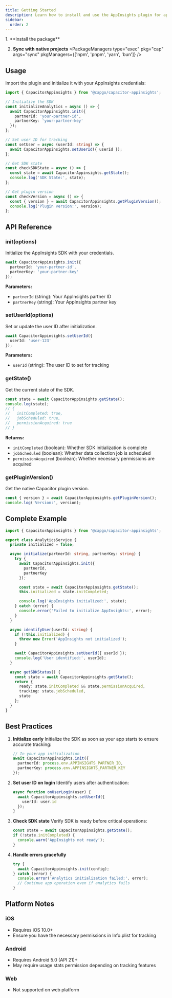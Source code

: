 ```yaml
---
title: Getting Started
description: Learn how to install and use the AppInsights plugin for application analytics in your Capacitor app.
sidebar:
  order: 2
---
```



<Steps>
1. **Install the package**
   <PackageManagers pkg="@capgo/capacitor-appinsights" pkgManagers={['npm', 'pnpm', 'yarn', 'bun']} />

2. **Sync with native projects**
   <PackageManagers type="exec" pkg="cap" args="sync" pkgManagers={['npm', 'pnpm', 'yarn', 'bun']} />
</Steps>

## Usage

Import the plugin and initialize it with your AppInsights credentials:

```typescript
import { CapacitorAppinsights } from '@capgo/capacitor-appinsights';

// Initialize the SDK
const initializeAnalytics = async () => {
  await CapacitorAppinsights.init({
    partnerId: 'your-partner-id',
    partnerKey: 'your-partner-key'
  });
};

// Set user ID for tracking
const setUser = async (userId: string) => {
  await CapacitorAppinsights.setUserId({ userId });
};

// Get SDK state
const checkSDKState = async () => {
  const state = await CapacitorAppinsights.getState();
  console.log('SDK State:', state);
};

// Get plugin version
const checkVersion = async () => {
  const { version } = await CapacitorAppinsights.getPluginVersion();
  console.log('Plugin version:', version);
};
```

## API Reference

### init(options)

Initialize the AppInsights SDK with your credentials.

```typescript
await CapacitorAppinsights.init({
  partnerId: 'your-partner-id',
  partnerKey: 'your-partner-key'
});
```

**Parameters:**
- `partnerId` (string): Your AppInsights partner ID
- `partnerKey` (string): Your AppInsights partner key

### setUserId(options)

Set or update the user ID after initialization.

```typescript
await CapacitorAppinsights.setUserId({
  userId: 'user-123'
});
```

**Parameters:**
- `userId` (string): The user ID to set for tracking

### getState()

Get the current state of the SDK.

```typescript
const state = await CapacitorAppinsights.getState();
console.log(state);
// {
//   initCompleted: true,
//   jobScheduled: true,
//   permissionAcquired: true
// }
```

**Returns:**
- `initCompleted` (boolean): Whether SDK initialization is complete
- `jobScheduled` (boolean): Whether data collection job is scheduled
- `permissionAcquired` (boolean): Whether necessary permissions are acquired

### getPluginVersion()

Get the native Capacitor plugin version.

```typescript
const { version } = await CapacitorAppinsights.getPluginVersion();
console.log('Version:', version);
```

## Complete Example

```typescript
import { CapacitorAppinsights } from '@capgo/capacitor-appinsights';

export class AnalyticsService {
  private initialized = false;

  async initialize(partnerId: string, partnerKey: string) {
    try {
      await CapacitorAppinsights.init({
        partnerId,
        partnerKey
      });

      const state = await CapacitorAppinsights.getState();
      this.initialized = state.initCompleted;

      console.log('AppInsights initialized:', state);
    } catch (error) {
      console.error('Failed to initialize AppInsights:', error);
    }
  }

  async identifyUser(userId: string) {
    if (!this.initialized) {
      throw new Error('AppInsights not initialized');
    }

    await CapacitorAppinsights.setUserId({ userId });
    console.log('User identified:', userId);
  }

  async getSDKStatus() {
    const state = await CapacitorAppinsights.getState();
    return {
      ready: state.initCompleted && state.permissionAcquired,
      tracking: state.jobScheduled,
      state
    };
  }
}
```

## Best Practices

1. **Initialize early**
   Initialize the SDK as soon as your app starts to ensure accurate tracking:
   ```typescript
   // In your app initialization
   await CapacitorAppinsights.init({
     partnerId: process.env.APPINSIGHTS_PARTNER_ID,
     partnerKey: process.env.APPINSIGHTS_PARTNER_KEY
   });
   ```

2. **Set user ID on login**
   Identify users after authentication:
   ```typescript
   async function onUserLogin(user) {
     await CapacitorAppinsights.setUserId({
       userId: user.id
     });
   }
   ```

3. **Check SDK state**
   Verify SDK is ready before critical operations:
   ```typescript
   const state = await CapacitorAppinsights.getState();
   if (!state.initCompleted) {
     console.warn('AppInsights not ready');
   }
   ```

4. **Handle errors gracefully**
   ```typescript
   try {
     await CapacitorAppinsights.init(config);
   } catch (error) {
     console.error('Analytics initialization failed:', error);
     // Continue app operation even if analytics fails
   }
   ```

## Platform Notes

### iOS
- Requires iOS 10.0+
- Ensure you have the necessary permissions in Info.plist for tracking

### Android
- Requires Android 5.0 (API 21)+
- May require usage stats permission depending on tracking features

### Web
- Not supported on web platform
